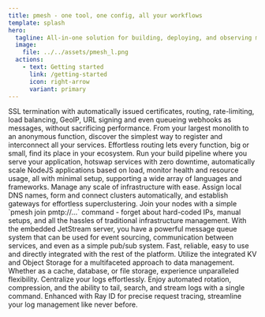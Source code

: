 ```yaml
---
title: pmesh - one tool, one config, all your workflows
template: splash
hero:
  tagline: All-in-one solution for building, deploying, and observing modern web applications. <b>Own your infrastructure.</b>
  image:
    file: ../../assets/pmesh_l.png
  actions:
    - text: Getting started
      link: /getting-started
      icon: right-arrow
      variant: primary
---
```



<CardGrid stagger>
	<Card title="Reverse proxy" icon="up-caret">
		SSL termination with automatically issued certificates, routing, rate-limiting, load balancing, GeoIP, URL signing
		and even queueing webhooks as messages, without sacrificing performance.
	</Card>
	<Card title="Service discovery" icon="magnifier">
		From your largest monolith to an anonymous function, discover the simplest way to register and interconnect all your
		services. Effortless routing lets every function, big or small, find its place in your ecosystem.
	</Card>
	<Card title="Build, execute, observe" icon="rocket">
		Run your build pipeline where you serve your application, hotswap services with zero downtime, automatically scale
		NodeJS applications based on load, monitor health and resource usage, all with minimal setup, supporting a wide
		array of languages and frameworks.
	</Card>
	<Card title="Topology management" icon="seti:graphql">
		Manage any scale of infrastructure with ease. Assign local DNS names, form and connect clusters automatically, and
		establish gateways for effortless superclustering. Join your nodes with a simple `pmesh join pmtp://...` command -
		forget about hard-coded IPs, manual setups, and all the hassles of traditional infrastructure management.
	</Card>
	<Card title="Queue, publish, subscribe" icon="telegram">
		With the embedded JetStream server, you have a powerful message queue system that can be used for event sourcing,
		communication between services, and even as a simple pub/sub system. Fast, reliable, easy to use and directly
		integrated with the rest of the platform.
	</Card>
	<Card title="KV and Object Storage" icon="list-format">
		Utilize the integrated KV and Object Storage for a multifaceted approach to data management. Whether as a cache,
		database, or file storage, experience unparalleled flexibility.
	</Card>
	<Card title="Distributed, yet unified logging" icon="document">
		Centralize your logs effortlessly. Enjoy automated rotation, compression, and the ability to tail, search, and
		stream logs with a single command. Enhanced with Ray ID for precise request tracing, streamline your log management
		like never before.
	</Card>
</CardGrid>
